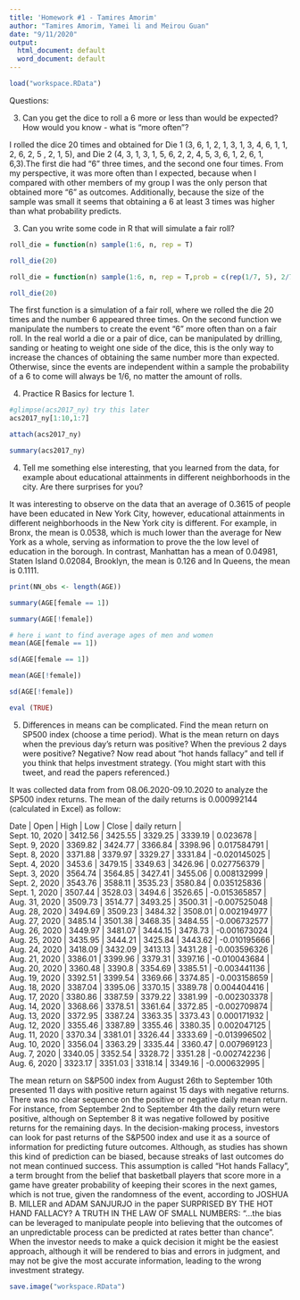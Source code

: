 ```yaml
---
title: 'Homework #1 - Tamires Amorim'
author: "Tamires Amorim, Yamei li and Meirou Guan"
date: "9/11/2020"
output:
  html_document: default
  word_document: default
---
```


```r
load("workspace.RData")
```

Questions:

3. Can you get the dice to roll a 6 more or less than would be expected? How would you know - what is “more often”?

I rolled the dice 20 times and obtained for Die 1 (3, 6, 1, 2, 1, 3, 1, 3, 4, 6, 1, 1, 2, 6, 2, 5 , 2, 1, 5), and Die 2 (4, 3, 1, 3, 1, 5, 6, 2, 2, 4, 5, 3, 6, 1, 2, 6, 1, 6,3).The first die had "6" three times, and the second one four times. From my perspective, it was more often than I expected, because when I compared with other members of my group I was the only person that obtained more "6" as outcomes. Additionally, because the size of the sample was small it seems that obtaining a 6 at least 3 times was higher than what probability predicts.    

3. Can you write some code in R that will simulate a fair roll?

```r
roll_die = function(n) sample(1:6, n, rep = T)
```
```r
roll_die(20)
```

```r
roll_die = function(n) sample(1:6, n, rep = T,prob = c(rep(1/7, 5), 2/7))
```
```r
roll_die(20)
```

The first function is a simulation of a fair roll, where we rolled the die 20 times and the number 6 appeared three times. 
On the second function we manipulate the numbers to create the event "6" more often than on a fair roll. 
In the real world a die or a pair of dice, can be manipulated by drilling, sanding or heating to weight one side of the dice, this is the only way to increase the chances of obtaining the same number more than expected. Otherwise, since the events are independent within a sample the probability of a 6 to come will always be 1/6, no matter the amount of rolls. 


4. Practice R Basics for lecture 1.

```r
#glimpse(acs2017_ny) try this later
acs2017_ny[1:10,1:7]
```

```r
attach(acs2017_ny)
```


```r
summary(acs2017_ny)
```

4. Tell me something else interesting, that you learned from the data, for example about educational attainments in different neighborhoods in the city. Are there surprises for you?

It was interesting to observe on the data that an average of 0.3615 of people have been educated in New York City, however, educational attainments in different neighborhoods in the New York city is different. For example, in Bronx, the mean is 0.0538, which is much lower than the average for New York as a whole, serving as information to prove the the low level of education in the borough. In contrast, Manhattan has a mean of 0.04981, Staten Island 0.02084, Brooklyn, the mean is 0.126 and In Queens, the mean is 0.1111. 


```r
print(NN_obs <- length(AGE))
```


```r
summary(AGE[female == 1])
```


```r
summary(AGE[!female])
```


```r
# here i want to find average ages of men and women
mean(AGE[female == 1])
```

```r
sd(AGE[female == 1])
```

```r
mean(AGE[!female])
```

```r
sd(AGE[!female])
```
```r
eval (TRUE)
```


5. Differences in means can be complicated. Find the mean return on SP500 index (choose a time period). What is the mean return on days when the previous day’s return was positive? When the previous 2 days were positive? Negative? Now read about “hot hands fallacy” and tell if you think that helps investment strategy. (You might start with this tweet, and read the papers referenced.)

It was collected data from from 08.06.2020-09.10.2020 to analyze the SP500 index returns. The mean of the daily returns is 0.000992144 (calculated in Excel) as follow:

| Date          | Open    | High    | Low     | Close   | daily return | 
| Sept. 10, 2020 | 3412.56 | 3425.55 | 3329.25 | 3339.19 | 0.023678 | 
| Sept. 9, 2020 | 3369.82 | 3424.77 | 3366.84 | 3398.96 | 0.017584791 | 
| Sept. 8, 2020 | 3371.88 | 3379.97 | 3329.27 | 3331.84 | -0.020145025 | 
| Sept. 4, 2020 | 3453.6 | 3479.15 | 3349.63 | 3426.96 | 0.027756379 | 
| Sept. 3, 2020 | 3564.74 | 3564.85 | 3427.41 | 3455.06 | 0.008132999 | 
| Sept. 2, 2020 | 3543.76 | 3588.11 | 3535.23 | 3580.84 | 0.035125836 | 
| Sept. 1, 2020 | 3507.44 | 3528.03 | 3494.6 | 3526.65 | -0.015365857 | 
| Aug. 31, 2020 | 3509.73 | 3514.77 | 3493.25 | 3500.31 | -0.007525048 | 
| Aug. 28, 2020 | 3494.69 | 3509.23 | 3484.32 | 3508.01 | 0.002194977 | 
| Aug. 27, 2020 | 3485.14 | 3501.38 | 3468.35 | 3484.55 | -0.006732577 | 
| Aug. 26, 2020 | 3449.97 | 3481.07 | 3444.15 | 3478.73 | -0.001673024 | 
| Aug. 25, 2020 | 3435.95 | 3444.21 | 3425.84 | 3443.62 | -0.010195666 | 
| Aug. 24, 2020 | 3418.09 | 3432.09 | 3413.13 | 3431.28 | -0.003596326 | 
| Aug. 21, 2020 | 3386.01 | 3399.96 | 3379.31 | 3397.16 | -0.010043684 | 
| Aug. 20, 2020 | 3360.48 | 3390.8 | 3354.69 | 3385.51 | -0.003441136 | 
| Aug. 19, 2020 | 3392.51 | 3399.54 | 3369.66 | 3374.85 | -0.003158659 | 
| Aug. 18, 2020 | 3387.04 | 3395.06 | 3370.15 | 3389.78 | 0.004404416 | 
| Aug. 17, 2020 | 3380.86 | 3387.59 | 3379.22 | 3381.99 | -0.002303378 | 
| Aug. 14, 2020 | 3368.66 | 3378.51 | 3361.64 | 3372.85 | -0.002709874 | 
| Aug. 13, 2020 | 3372.95 | 3387.24 | 3363.35 | 3373.43 | 0.000171932 | 
| Aug. 12, 2020 | 3355.46 | 3387.89 | 3355.46 | 3380.35 | 0.002047125 | 
| Aug. 11, 2020 | 3370.34 | 3381.01 | 3326.44 | 3333.69 | -0.013996502 | 
| Aug. 10, 2020 | 3356.04 | 3363.29 | 3335.44 | 3360.47 | 0.007969123 | 
| Aug. 7, 2020 | 3340.05 | 3352.54 | 3328.72 | 3351.28 | -0.002742236 | 
| Aug. 6, 2020 | 3323.17 | 3351.03 | 3318.14 | 3349.16 | -0.000632995 |

	

The mean return on S&P500 index from August 26th to September 10th presented 11 days with positive return against 15 days with negative returns. There was no clear sequence on the positive or negative daily mean return.  For instance, from September 2nd to September 4th the daily return were positive, although on September 8 it was negative followed by positive returns for the remaining days.
In the decision-making process, investors can look for past returns of the S&P500 index and use it as a source of information for predicting future outcomes. Although, as studies has shown this kind of prediction can be biased, because streaks of last outcomes do not mean continued success. This assumption is called “Hot hands Fallacy”, a term brought from the belief that basketball players that score more in a game have greater probability of keeping their scores in the next games, which is not true, given the randomness of the event, according to JOSHUA B. MILLER and ADAM SANJURJO in the paper SURPRISED BY THE HOT HAND FALLACY? A TRUTH IN THE LAW OF SMALL NUMBERS: “…the bias can be leveraged to manipulate people into believing that the outcomes of an unpredictable process can be predicted at rates better than chance”.	
When the investor needs to make a quick decision it might be the easiest approach, although it will be rendered to bias and errors in judgment, and may not be give the most accurate information, leading to the wrong investment strategy.	


	
```r
save.image("workspace.RData")
```
